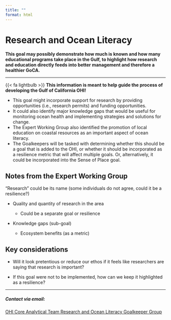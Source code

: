 ```yaml
---
title: ""
format: html
---
```

# <i class="fa-solid fa-book-open-reader"></i> Research and Ocean Literacy 

**This goal may possibly demonstrate how much is known and how many educational programs take place in the Gulf, to highlight how research and education directly feeds into better management and therefore a healthier GoCA.**

---

<div class="custom-box">
{{< fa lightbulb >}} **This information is meant to help guide the process of developing the Gulf of California OHI!**

- This goal might incorporate support for research by providing opportunities (i.e., research permits) and funding opportunities.
 - It could also identify major knowledge gaps that would be useful for monitoring ocean health and implementing strategies and solutions for change.
- The Expert Working Group also identified the promotion of local education on coastal resources as an important aspect of ocean literacy.
- The Goalkeepers will be tasked with determining whether this should be a goal that is added to the OHI, or whether it should be incorporated as a resilience metric that will affect multiple goals. Or, alternatively, it could be incorporated into the Sense of Place goal.

</div>

## Notes from the Expert Working Group


"Research" could be its name (some individuals do not agree, could it be a resilience?)

- Quality and quantity of research in the area

  - Could be a separate goal or resilience
  
- Knowledge gaps (sub-goal)

  - Ecosystem benefits (as a metric)

## Key considerations

- Will it look pretentious or reduce our ethos if it feels like researchers are saying that research is important?

- If this goal were not to be implemented, how can we keep it highlighted as a resilience?

---

##### Contact via email:

<div class="button-container">
  <a href="mailto:core-ohi-gulf-ca@nceas.ucsb.edu" class="custom-button">
    <i class="fa-solid fa-square-poll-vertical"></i> OHI Core Analytical Team
  </a>
  <a href="mailto:rol-ohi-gulf-ca@nceas.ucsb.edu" class="custom-button secondary">
    <i class="fa-solid fa-people-group"></i> Research and Ocean Literacy Goalkeeper Group
  </a>
</div>


